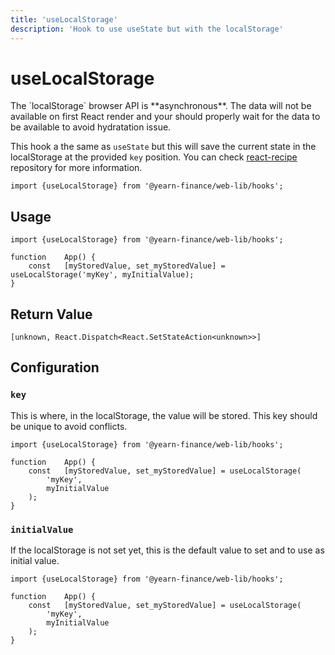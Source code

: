 ```yaml
---
title: 'useLocalStorage'
description: 'Hook to use useState but with the localStorage'
---
```



# useLocalStorage
<Callout type="warning" emoji="⚠️">
	The `localStorage` browser API is **asynchronous**. The data will not be available on first React render and your should properly wait for the data to be available to avoid hydratation issue.
</Callout>

This hook a the same as `useState` but this will save the current state in the localStorage at the provided `key` position. You can check [react-recipe](https://github.com/craig1123/react-recipes/blob/master/docs/useLocalStorage.md) repository for more information.

```tsx
import {useLocalStorage} from '@yearn-finance/web-lib/hooks';
```

## Usage

```tsx
import {useLocalStorage} from '@yearn-finance/web-lib/hooks';

function	App() {
	const	[myStoredValue, set_myStoredValue] = useLocalStorage('myKey', myInitialValue);
}
```

## Return Value
```tsx
[unknown, React.Dispatch<React.SetStateAction<unknown>>]
```

## Configuration

### `key`
This is where, in the localStorage, the value will be stored. This key should be unique to avoid conflicts.
```tsx {5}
import {useLocalStorage} from '@yearn-finance/web-lib/hooks';

function	App() {
	const	[myStoredValue, set_myStoredValue] = useLocalStorage(
		'myKey',
		myInitialValue
	);
}
```

### `initialValue`
If the localStorage is not set yet, this is the default value to set and to use as initial value.
```tsx {6}
import {useLocalStorage} from '@yearn-finance/web-lib/hooks';

function	App() {
	const	[myStoredValue, set_myStoredValue] = useLocalStorage(
		'myKey',
		myInitialValue
	);
}
```